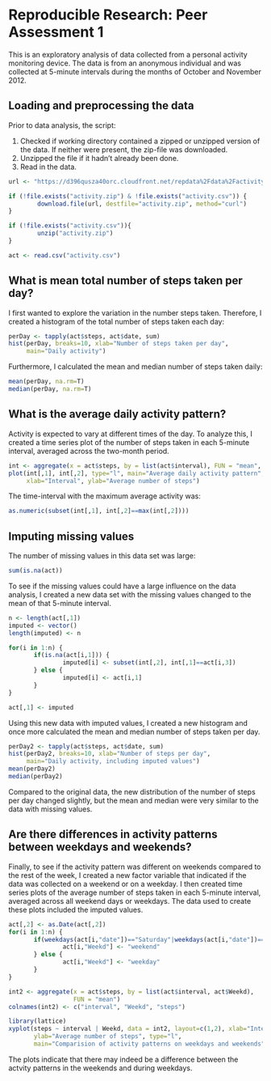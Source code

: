 # Reproducible Research: Peer Assessment 1

This is an exploratory analysis of data collected from a personal activity 
monitoring device. The data is from an anonymous individual and was collected at
5-minute intervals during the months of October and November 2012.

## Loading and preprocessing the data

Prior to data analysis, the script:  
 
1. Checked if working directory contained a zipped or unzipped version of the 
data. If neither were present, the zip-file was downloaded.  
2. Unzipped the file if it hadn't already been done.  
3. Read in the data.  

```r

url <- "https://d396qusza40orc.cloudfront.net/repdata%2Fdata%2Factivity.zip"

if (!file.exists("activity.zip") & !file.exists("activity.csv")) {
        download.file(url, destfile="activity.zip", method="curl")
}

if (!file.exists("activity.csv")){
        unzip("activity.zip")
}

act <- read.csv("activity.csv")
```

## What is mean total number of steps taken per day?

I first wanted to explore the variation in the number steps taken.
Therefore, I created a histogram of the total number of steps taken each day:

```r
perDay <- tapply(act$steps, act$date, sum)
hist(perDay, breaks=10, xlab="Number of steps taken per day", 
     main="Daily activity")
```

Furthermore, I calculated the mean and median number of steps taken daily:

```r
mean(perDay, na.rm=T)
median(perDay, na.rm=T)
```

## What is the average daily activity pattern?

Activity is expected to vary at different times of the day. To analyze this, I 
created a time series plot of the number of steps taken in each 5-minute 
interval, averaged across the two-month period.

```r
int <- aggregate(x = act$steps, by = list(act$interval), FUN = "mean", na.rm=T)
plot(int[,1], int[,2], type="l", main="Average daily activity pattern",
     xlab="Interval", ylab="Average number of steps")
```

The time-interval with the maximum average activity was:

```r
as.numeric(subset(int[,1], int[,2]==max(int[,2])))
```

## Imputing missing values

The number of missing values in this data set was large:

```r
sum(is.na(act))
```

To see if the missing values could have a large influence on the data analysis,
I created a new data set with the missing values changed to the mean of that 
5-minute interval.

```r
n <- length(act[,1])
imputed <- vector()
length(imputed) <- n

for(i in 1:n) {
       if(is.na(act[i,1])) {
               imputed[i] <- subset(int[,2], int[,1]==act[i,3])
       } else {
               imputed[i] <- act[i,1]
       }
}

act[,1] <- imputed
```


Using this new data with imputed values, I created a new histogram and once more
calculated the mean and median number of steps taken per day.

```r
perDay2 <- tapply(act$steps, act$date, sum)
hist(perDay2, breaks=10, xlab="Number of steps per day", 
     main="Daily activity, including imputed values")
mean(perDay2)
median(perDay2)
```

Compared to the original data, the new distribution of the number of steps per 
day changed slightly, but the mean and median were very similar to the data with
missing values.

## Are there differences in activity patterns between weekdays and weekends?

Finally, to see if the activity pattern was different on weekends compared to 
the rest of the week, I created a new factor variable that indicated if the data
was collected on a weekend or on a weekday. I then created time series plots of 
the average number of steps taken in each 5-minute interval, averaged across all
weekend days or weekdays. The data used to create these plots included the 
imputed values.

```r
act[,2] <- as.Date(act[,2])
for(i in 1:n) {
       if(weekdays(act[i,"date"])=="Saturday"|weekdays(act[i,"date"])=="Sunday"){
               act[i,"Weekd"] <- "weekend"
       } else {
               act[i,"Weekd"] <- "weekday"
       }
}

int2 <- aggregate(x = act$steps, by = list(act$interval, act$Weekd),
                  FUN = "mean")
colnames(int2) <- c("interval", "Weekd", "steps")

library(lattice)
xyplot(steps ~ interval | Weekd, data = int2, layout=c(1,2), xlab="Interval", 
       ylab="Average number of steps", type="l", 
       main="Comparision of activity patterns on weekdays and weekends")
```

The plots indicate that there may indeed be a difference between the actvity 
patterns in the weekends and during weekdays.
